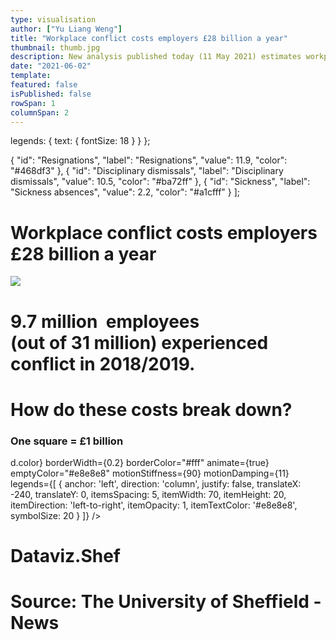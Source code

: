 ```yaml
---
type: visualisation
author: ["Yu Liang Weng"]
title: "Workplace conflict costs employers £28 billion a year"
thumbnail: thumb.jpg
description: New analysis published today (11 May 2021) estimates workplace conflict costs UK employers £28.5 billion every year - just over £1,000 on average for every employee.
date: "2021-06-02"
template:
featured: false
isPublished: false
rowSpan: 1
columnSpan: 2
---
```




  legends: {
    text: {
      fontSize: 18
    }
  }
};

  {
    "id": "Resignations",
    "label": "Resignations",
    "value": 11.9,
    "color": "#468df3"
  },
  {
    "id": "Disciplinary dismissals",
    "label": "Disciplinary dismissals",
    "value": 10.5,
    "color": "#ba72ff"
  },
  {
    "id": "Sickness",
    "label": "Sickness absences",
    "value": 2.2,
    "color": "#a1cfff"
  }
];


<div 
// linear-gradient(19deg, #21D4FD 0%, #B721FF 100%)
  style={{
    backgroundImage: `linear-gradient(145deg, #1f2124 0%, #323537 100%)`, 
    minWidth: '400px',
    minHeight: '600px',
    maxWidth: '700px', 
    maxHeight: '1400px',
    borderRadius: '20px', 
    backgroundSize: 'cover'
  }}
  className="p-5 relative m-5"
>
  <h1 className="text-6xl font-bold mb-10 pb-2 font-stephenson" style={{color: '#fff', lineHeight: 1.3}}>
    Workplace conflict costs employers <br/> <span style={{ background: 'linear-gradient(90deg, rgba(255,85,28,1) 31%, rgba(244,117,96,1) 100%)'}}>£28 billion</span> a year
  </h1>

  <img className="my-5" src="./depression.png" style={{}} />
  <h1 className="text-white text-base text-right">
    <span style={{ background: 'linear-gradient(90deg, rgba(255,85,28,1) 31%, rgba(244,117,96,1) 100%)'}}>9.7 million</span>  
    &nbsp;employees <br/> (out of 31 million) experienced <br/>
    conflict in 2018/2019.<br/>
  </h1>
  
  <div className="mt-14 mx-auto h-full" style={{minHeight: '400px', maxHeight: '600px', maxWidth: '560px'}}>
    <h1 className="text-gray-300 text-center font-bold text-3xl">How do these costs break down?</h1>
    <h3 className="text-gray-400 text-center -mb-24 md:-mb-10 text-lg">One square = £1 billion</h3>
    <ResponsiveWaffle
      data={COSTDATA}
      theme={THEME}
      total={28}
      rows={6}
      columns={5}
      fillDirection="top"
      padding={0}
      height={560}
      margin={{ top: 10, right: 10, bottom: 10, left: 240 }}
      //colors={{ scheme: 'blues' }}
      //colors={d => d.color}
      borderWidth={0.2}
      borderColor="#fff"
      animate={true}
      emptyColor="#e8e8e8"
      motionStiffness={90}
      motionDamping={11}
      legends={[
        {
          anchor: 'left',
          direction: 'column',
          justify: false,
          translateX: -240,
          translateY: 0,
          itemsSpacing: 5,
          itemWidth: 70,
          itemHeight: 20,
          itemDirection: 'left-to-right',
          itemOpacity: 1,
          itemTextColor: '#e8e8e8',
          symbolSize: 20
        }
      ]}
    />
  </div>
  
  <div className="absolute bottom-0 right-0 m-5 text-gray-500 text-xs text-right">
    <h1 className="font-extrabold">Dataviz.Shef</h1>
    <h1 className="">Source: The University of Sheffield - News</h1>
  </div>
</div>